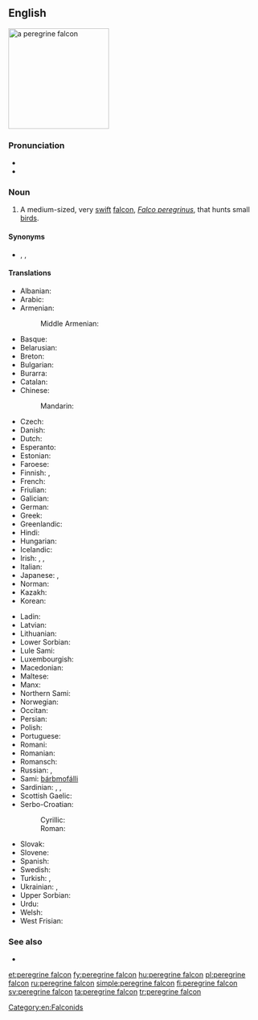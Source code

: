 {{also|peregrine-falcon}}
==English==
[[Image:Falco peregrinus - 01.jpg|thumb|right|200px|a '''peregrine falcon''']]
{{wikipedia}}

===Pronunciation===
* {{IPA|/ˈpɛɹɛɡɹɪnˈfælkɒn/|lang=en}}
* {{audio|en-us-peregrine falcon.ogg|Audio (US)|lang=en}}

===Noun===
{{en-noun}}

# A medium-sized, very [[swift]] [[falcon]], ''[[Falco peregrinus]]'', that hunts small [[bird]]s.

====Synonyms====
* {{sense|Falco peregrinus}} {{l|en|duck hawk}}, {{l|en|peregrine}}, {{l|en|peregrine hawk}}

====Translations====
{{trans-top|''Falco peregrinus''}}
* Albanian: {{t|sq|petriti}}
* Arabic: {{t|ar|شَاهِين}}
* Armenian: {{t|hy|իսկական բազե}}
*: Middle Armenian: {{t|axm|շահէն}}
* Basque: {{t|eu|belatz handi}}
* Belarusian: {{t|be|сапса́н|m}}
* Breton: {{t|br|falc’hun kantreat}}
* Bulgarian: {{t|bg|со́кол ски́тник|m}}
* Burarra: {{t|bvr|del}}
* Catalan: {{t|ca|falcó pelegrí|m}}
* Chinese:
*: Mandarin: {{t|cmn|游隼|tr=yóusǔn|sc=Hani}}
* Czech: {{t|cs|sokol stěhovavý|m}}
* Danish: {{t+|da|vandrefalk|c}}
* Dutch: {{t+|nl|slechtvalk|m}}
* Esperanto: {{t|eo|falko}}
* Estonian: {{t|et|rabapistrik}}
* Faroese: {{t|fo|ferðafalkur}}
* Finnish: {{t+|fi|muuttohaukka}}, {{t+|fi|jalohaukka}}
* French: {{t+|fr|faucon pèlerin|m}}
* Friulian: {{t|fur|falcon}}
* Galician: {{t|gl|falcón peregrino}}
* German: {{t+|de|Wanderfalke|m}}
* Greek: {{t+|el|πετρίτης|m}}
* Greenlandic: {{t|kl|kiinaaleeraq}}
* Hindi: {{t|hi|शाहीन|tr=šāhīn}}
* Hungarian: {{t+|hu|vándorsólyom}}
* Icelandic: {{t+|is|förufálki}}
* Irish: {{t+|ga|fabhcún gorm|m}}, {{t|ga|seabhac gorm|m}}, {{t|ga|seabhac seilge|m}}
* Italian: {{t|it|falco pellegrino|m}}
* Japanese: {{t+|ja|隼|tr=hayabusa}}, {{t|ja|ハヤブサ|tr=hayabusa}}
* Norman: {{t|nrf|êcouffl'ye|m}}
* Kazakh: {{t|kk|лашын|sc=Cyrl}}
* Korean: {{t+|ko|매|sc=Hang}}
{{trans-mid}}
* Ladin: {{t|lld|falcon}}
* Latvian: {{t|lv|lielais piekūns}}
* Lithuanian: {{t|lt|sakalas keleivis}}
* Lower Sorbian: {{t|dsb|sokoł}}
* Lule Sami: {{t|smj|unnep rievsakhábak}}
* Luxembourgish: {{t|lb|Spuervull|m}}
* Macedonian: {{t|mk|сив со́кол|m}}
* Maltese: {{t|mt|bies}}
* Manx: {{t|gv|shirragh y ree|m}}
* Northern Sami: {{t|se|bárbmofálli}}
* Norwegian: {{t+|no|vandrefalk}}
* Occitan: {{t|oc|moisset pelegrin|m}}
* Persian: {{t+|fa|شاهین|tr=šāhīn}}
* Polish: {{t|pl|sokół wędrowny|m}}
* Portuguese: {{t|pt|falcão peregrino|m}}
* Romani: {{t|rom|falkono|m}}
* Romanian: {{t|ro|șoim călător}}
* Romansch: {{t|rm|falcun pelegrin|m}}
* Russian: {{t+|ru|сапса́н|m}}, {{t|ru|настоя́щий со́кол|m}}
* Sami: [[bárbmofálli]]
* Sardinian: {{t|sc|àcchili piscadrixi}}, {{t|sc|tilibriu}}, {{t|sc|astori perdighinu}}
* Scottish Gaelic: {{t|gd|seabhag-ghorm|f}}
* Serbo-Croatian:
*: Cyrillic: {{t|sh|сиви соко|m|sc=Cyrl}}
*: Roman: {{t+|sh|sivi soko|m}}
* Slovak: {{t|sk|sokol sťahovavý|m}}
* Slovene: {{t+|sl|sokol selec|m}}
* Spanish: {{t|es|halcón peregrino|m}}
* Swedish: {{t+|sv|pilgrimsfalk}}
* Turkish: {{t+|tr|doğan}}, {{t+|tr|gökdoğan}}
* Ukrainian: {{t|uk|сапса́н|m}}, {{t|uk|со́кіл|m}}
* Upper Sorbian: {{t|hsb|sokoł}}
* Urdu: {{t|ur|شاہین|tr=šāhīn}}
* Welsh: {{t|cy|hebog tramor}}
* West Frisian: {{t|fy|noardske falk}}
{{trans-bottom}}

===See also===
* {{l|en|Appendix:List of sequence animal genomes/October 2014}}

[[Category:en:Falconids]]

[[et:peregrine falcon]]
[[fy:peregrine falcon]]
[[hu:peregrine falcon]]
[[pl:peregrine falcon]]
[[ru:peregrine falcon]]
[[simple:peregrine falcon]]
[[fi:peregrine falcon]]
[[sv:peregrine falcon]]
[[ta:peregrine falcon]]
[[tr:peregrine falcon]]